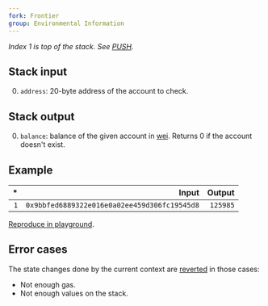 ```yaml
---
fork: Frontier
group: Environmental Information
---
```


_Index 1 is top of the stack. See [PUSH](/#60)._

## Stack input

0. `address`: 20-byte address of the account to check.

## Stack output

0. `balance`: balance of the given account in [wei](https://www.investopedia.com/terms/w/wei.asp). Returns 0 if the account doesn't exist.

## Example

|  \* |                                        Input |   Output |
| --: | -------------------------------------------: | -------: |
| `1` | `0x9bbfed6889322e016e0a02ee459d306fc19545d8` | `125985` |

[Reproduce in playground](/playground?callValue=125985&unit=Wei&codeType=Mnemonic&code='%2F%2F%20Read%20current%20contract%20balance%5CnADDRESS%5CnBALANCE'_).

## Error cases

The state changes done by the current context are [reverted](#FD) in those cases:

- Not enough gas.
- Not enough values on the stack.

